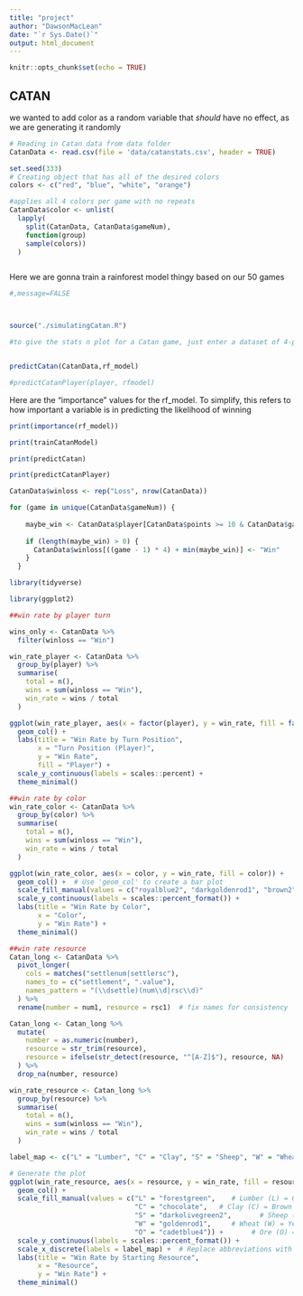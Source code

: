 ```yaml
---
title: "project"
author: "DawsonMacLean"
date: "`r Sys.Date()`"
output: html_document
---
```


```r
knitr::opts_chunk$set(echo = TRUE)
```

## CATAN

we wanted to add color as a random variable that *should* have no effect, as we are generating it randomly

```r
# Reading in Catan data from data folder
CatanData <- read.csv(file = 'data/catanstats.csv', header = TRUE)

set.seed(333)
# Creating object that has all of the desired colors
colors <- c("red", "blue", "white", "orange")

#applies all 4 colors per game with no repeats
CatanData$color <- unlist(
  lapply(
    split(CatanData, CatanData$gameNum),
    function(group)
    sample(colors))
  )



```




Here we are gonna train a rainforest model thingy based on our 50 games 


```r
#,message=FALSE



source("./simulatingCatan.R")

#to give the stats n plot for a Catan game, just enter a dataset of 4-player x 50 games (like the original)


predictCatan(CatanData,rf_model)

#predictCatanPlayer(player, rfmodel)

```

Here are the "importance" values for the rf_model. To simplify, this refers to how important a variable is in predicting the likelihood of winning

```r

print(importance(rf_model))

print(trainCatanModel)

print(predictCatan)

print(predictCatanPlayer)


```


```r


CatanData$winloss <- rep("Loss", nrow(CatanData))

for (game in unique(CatanData$gameNum)) {
    
    maybe_win <- CatanData$player[CatanData$points >= 10 & CatanData$gameNum == game]
    
    if (length(maybe_win) > 0) {
      CatanData$winloss[((game - 1) * 4) + min(maybe_win)] <- "Win"
    }
  }

library(tidyverse)

library(ggplot2)

##win rate by player turn 

wins_only <- CatanData %>%
  filter(winloss == "Win")

win_rate_player <- CatanData %>%
  group_by(player) %>%
  summarise(
    total = n(),
    wins = sum(winloss == "Win"),
    win_rate = wins / total
  )

ggplot(win_rate_player, aes(x = factor(player), y = win_rate, fill = factor(player))) +
  geom_col() +
  labs(title = "Win Rate by Turn Position",
       x = "Turn Position (Player)",
       y = "Win Rate",
       fill = "Player") +
  scale_y_continuous(labels = scales::percent) +
  theme_minimal()

##win rate by color 
win_rate_color <- CatanData %>%
  group_by(color) %>%
  summarise(
    total = n(),
    wins = sum(winloss == "Win"),
    win_rate = wins / total
  )

ggplot(win_rate_color, aes(x = color, y = win_rate, fill = color)) +
  geom_col() +  # Use 'geom_col' to create a bar plot
  scale_fill_manual(values = c("royalblue2", "darkgoldenrod1", "brown2", "snow2")) +  # Assign custom colors to each bar
  scale_y_continuous(labels = scales::percent_format()) +
  labs(title = "Win Rate by Color",
       x = "Color",
       y = "Win Rate") +
  theme_minimal()

##win rate resource
Catan_long <- CatanData %>%
  pivot_longer(
    cols = matches("settlenum|settlersc"),
    names_to = c("settlement", ".value"),
    names_pattern = "(\\dsettle)(num\\d|rsc\\d)"
  ) %>%
  rename(number = num1, resource = rsc1)  # fix names for consistency

Catan_long <- Catan_long %>%
  mutate(
    number = as.numeric(number),
    resource = str_trim(resource),
    resource = ifelse(str_detect(resource, "^[A-Z]$"), resource, NA)
  ) %>%
  drop_na(number, resource)

win_rate_resource <- Catan_long %>%
  group_by(resource) %>%
  summarise(
    total = n(),
    wins = sum(winloss == "Win"),
    win_rate = wins / total
  )

label_map <- c("L" = "Lumber", "C" = "Clay", "S" = "Sheep", "W" = "Wheat", "O" = "Ore")

# Generate the plot
ggplot(win_rate_resource, aes(x = resource, y = win_rate, fill = resource)) +
  geom_col() +
  scale_fill_manual(values = c("L" = "forestgreen",    # Lumber (L) = Green
                               "C" = "chocolate",   # Clay (C) = Brown
                               "S" = "darkolivegreen2",       # Sheep (S) = Blue
                               "W" = "goldenrod1",     # Wheat (W) = Yellow
                               "O" = "cadetblue4")) +       # Ore (O) = Gray
  scale_y_continuous(labels = scales::percent_format()) +
  scale_x_discrete(labels = label_map) +  # Replace abbreviations with full names
  labs(title = "Win Rate by Starting Resource",
       x = "Resource",
       y = "Win Rate") +
  theme_minimal()









```



